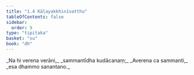 ```yaml
---
title: "1.4 Kāḷayakkhinīvatthu"
tableOfContents: false
sidebar:
  order: 9
type: "tipitaka"
basket: "su"
book: "dh"
---
```



<DynamicBreadcrumb />

<Division number="5" book="dh" bookNo="18" page="14">

<Paragraph number="6" type="verses" book="dh">
_Na hi verena verāni,_  
_sammantīdha kudācanaṃ;_  
_Averena ca sammanti,_  
_esa dhammo sanantano._
</Paragraph>
</Division>